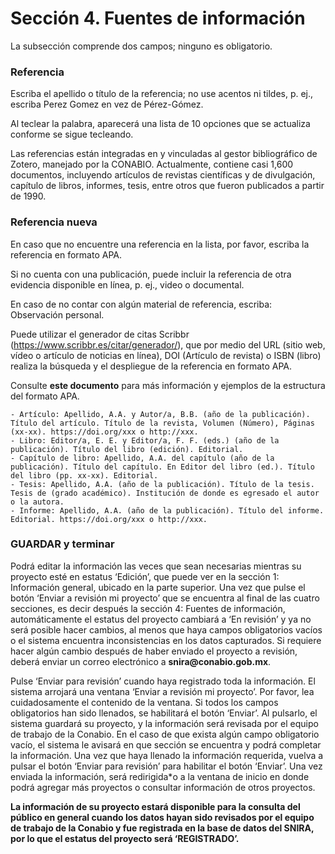 # Sección 4. Fuentes de información {.unnumbered}

La subsección comprende dos campos; ninguno es obligatorio.

### Referencia
Escriba el apellido o título de la referencia; no use acentos ni tildes, p. ej., escriba Perez Gomez en vez de Pérez-Gómez. 

Al teclear la palabra, aparecerá una lista de 10 opciones que se actualiza conforme se sigue tecleando. 

Las referencias están integradas en y vinculadas al gestor bibliográfico de Zotero, manejado por la CONABIO. Actualmente, contiene casi 1,600 documentos, incluyendo artículos de revistas científicas y de divulgación, capítulo de libros, informes, tesis, entre otros que fueron publicados a partir de 1990.

### Referencia nueva
En caso que no encuentre una referencia en la lista, por favor, escriba la referencia en formato APA. 

Si no cuenta con una publicación, puede incluir la referencia de otra evidencia disponible en línea, p. ej., video o documental. 

En caso de no contar con algún material de referencia, escriba: Observación personal.

Puede utilizar el generador de citas Scribbr (<https://www.scribbr.es/citar/generador/>), que por medio del URL (sitio web, vídeo o artículo de noticias en línea), DOI (Artículo de revista) o   ISBN (libro) realiza la búsqueda y el despliegue de la referencia en formato APA. 

Consulte **este documento** para más información y ejemplos de la estructura del formato APA.

    - Artículo: Apellido, A.A. y Autor/a, B.B. (año de la publicación). Título del artículo. Título de la revista, Volumen (Número), Páginas (xx-xx). https://doi.org/xxx o http://xxx.
    - Libro: Editor/a, E. E. y Editor/a, F. F. (eds.) (año de la publicación). Título del libro (edición). Editorial.
    - Capítulo de libro: Apellido, A.A. del capítulo (año de la publicación). Título del capítulo. En Editor del libro (ed.). Título del libro (pp. xx-xx). Editorial.
    - Tesis: Apellido, A.A. (año de la publicación). Título de la tesis. Tesis de (grado académico). Institución de donde es egresado el autor o la autora. 
    - Informe: Apellido, A.A. (año de la publicación). Título del informe. Editorial. https://doi.org/xxx o http://xxx.

### GUARDAR y terminar
Podrá editar la información las veces que sean necesarias mientras su proyecto esté en estatus ‘Edición’, que puede ver en la sección 1: Información general, ubicado en la parte superior. Una vez que pulse el botón ‘Enviar a revisión mi proyecto’ que se encuentra al final de las cuatro secciones, es decir después la sección 4: Fuentes de información, automáticamente el estatus del proyecto cambiará a ‘En revisión’ y ya no será posible hacer cambios, al menos que haya campos obligatorios vacíos o el sistema encuentra inconsistencias en los datos capturados. Si requiere hacer algún cambio después de haber enviado el proyecto a revisión, deberá enviar un correo electrónico a __snira@conabio.gob.mx__.

Pulse ‘Enviar para revisión’ cuando haya registrado toda la información.
El sistema arrojará una ventana ‘Enviar a revisión mi proyecto’. Por favor, lea cuidadosamente el contenido de la ventana. 
Si todos los campos obligatorios han sido llenados, se habilitará el botón ‘Enviar’. Al pulsarlo, el sistema guardará su proyecto, y la información será revisada por el equipo de trabajo de la Conabio. 
En el caso de que exista algún campo obligatorio vacío, el sistema le avisará en que sección se encuentra y podrá completar la información. Una vez que haya llenado la información requerida, vuelva a pulsar el botón ‘Enviar para revisión’ para habilitar el botón ‘Enviar’. 
Una vez enviada la información, será redirigida*o a la ventana de inicio en donde podrá agregar más proyectos o consultar información de otros proyectos. 

**La información de su proyecto estará disponible para la consulta del público en general cuando los datos hayan sido revisados por el equipo de trabajo de la Conabio y fue registrada en la base de datos del SNIRA, por lo que el estatus del proyecto será ‘REGISTRADO’.**
